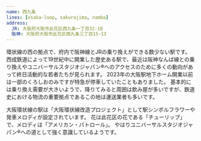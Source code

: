 ```yaml
---
name: 西九条
lines: [osaka-loop, sakurajima, namba]
address:
  JR: 大阪府大阪市此花区西九条一丁目32-18
  阪神: 大阪府大阪市此花区西九条三丁目15-13
---
```


環状線の西の拠点で、府内で阪神線とJRの乗り換えができる数少ない駅です。
西成鉄道によって19世紀中に開業した歴史ある駅で、最近は阪神なんば線との乗り換えやユニバーサルスタジオジャパン&reg;へのアクセスのために多くの動向があって終日活動的な若者たちが見られます。
2023年の大阪駅地下ホーム開業以前は一部のくろしおのみですが特急が停車していたこともありました。
基本的には乗り換え需要が大きいようで、降りてみると周囲は飲み屋が多いですが、鉄道史における物流の重要拠点であるこの地は運送業者も多いです。

大阪環状線の駅は「大阪環状線改造プロジェクト」として駅シンボルフラワーや発車メロディが設定されています。
花は此花区の花である「チューリップ」で、メロディは「アメリカン・パトロール」。
やはりユニバーサルスタジオジャパン&reg;への道として強く意識しているようです。
